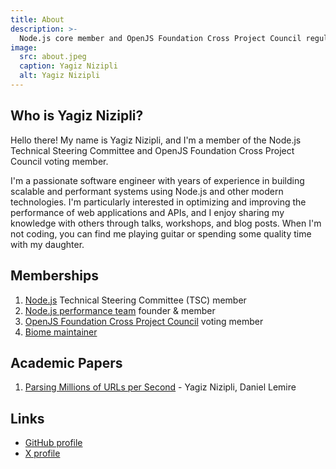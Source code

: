```yaml
---
title: About
description: >-
  Node.js core member and OpenJS Foundation Cross Project Council regular member
image:
  src: about.jpeg
  caption: Yagiz Nizipli
  alt: Yagiz Nizipli
---
```


## Who is Yagiz Nizipli?

Hello there! My name is Yagiz Nizipli, and I'm a member of the Node.js Technical Steering Committee and OpenJS
Foundation Cross Project Council voting member.

I'm a passionate software engineer with years of experience in building scalable and performant systems using Node.js
and other modern technologies. I'm particularly interested in optimizing and improving the performance of
web applications and APIs, and I enjoy sharing my knowledge with others through talks, workshops, and blog posts.
When I'm not coding, you can find me playing guitar or spending some quality time with my daughter.

## Memberships

1. [Node.js][nodejs-repository] Technical Steering Committee (TSC) member
2. [Node.js performance team][nodejs-performance-repository] founder & member
3. [OpenJS Foundation Cross Project Council][openjsf-cpc-repository] voting member
4. [Biome maintainer][biome-repository]

## Academic Papers

1. [Parsing Millions of URLs per Second][parsing-millions-of-urls] - Yagiz Nizipli, Daniel Lemire

## Links

- [GitHub profile][github-profile]
- [X profile][x-profile]

[nodejs-repository]: https://github.com/nodejs/node
[nodejs-performance-repository]: https://github.com/nodejs/performance
[openjsf-cpc-repository]: https://github.com/openjs-foundation/cross-project-council
[biome-repository]: https://github.com/biomejs/biome

[parsing-millions-of-urls]: https://onlinelibrary.wiley.com/doi/full/10.1002/spe.3296

[github-profile]: https://github.com/anonrig
[x-profile]: https://x.com/yagiznizipli
